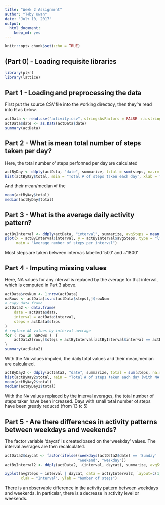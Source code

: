 ---
title: "Week 2 Assignment"
author: "Toby Kwan"
date: "July 10, 2017"
output: 
  html_document: 
    keep_md: yes
---

```{r setup, include=FALSE}
knitr::opts_chunk$set(echo = TRUE)
```

## (Part 0) - Loading requisite libraries
```{r libraries}
library(plyr)
library(lattice)
```

## Part 1 - Loading and preprocessing the data
First put the source CSV file into the working directroy, then they're read into R as below.
```{r Part1}
actData <- read.csv("activity.csv", stringsAsFactors = FALSE, na.strings = 'NA')
actData$date <- as.Date(actData$date)
summary(actData)
```

## Part 2 - What is mean total number of steps taken per day?
Here, the total number of steps performed per day are calculated.
```{r Part2a}
actByDay <- ddply(actData, "date", summarize, total = sum(steps, na.rm = TRUE))
hist(actByDay$total, main = "Total # of steps taken each day", xlab = "Total # of steps")
```
And their mean/median of the
```{r Part2b}
mean(actByDay$total)
median(actByDay$total)
```


## Part 3 - What is the average daily activity pattern?
```{r Part3}
actByInterval <- ddply(actData, "interval", summarize, avgSteps = mean(steps, na.rm = TRUE))
plot(x = actByInterval$interval, y = actByInterval$avgSteps, type = "l", xlab = "Interval", ylab = "Steps",
     main = "Average number of steps per interval")
```

Most steps are taken between intervals labelled '500' and ~'1800' 

## Part 4 - Imputing missing values
Here, NA values for any interval is replaced by the average for that interval, which is computed in Part 3 above.
```{r Part4a}
actData$rowNum <- 1:nrow(actData)
naRows <- actData[is.na(actData$steps),]$rowNum
# Copy data frame
actData2 <- data.frame(
    date = actData$date,
    interval = actData$interval,
    steps = actData$steps
)
# replace NA values by interval average
for ( row in naRows )  {
    actData2[row,]$steps = actByInterval[actByInterval$interval == actData2[row,]$interval,]$avgSteps
}
summary(actData2)
```

With the NA values imputed, the daily total values and their mean/median are calculated.
```{r Part4b}
actByDay2 <- ddply(actData2, "date", summarize, total = sum(steps, na.rm = TRUE))
hist(actByDay2$total, main = "Total # of steps taken each day (with NA replaced)", xlab = "Total # of steps")
mean(actByDay2$total)
median(actByDay2$total)
```
With the NA values replaced by the interval averages, the total number of steps taken have been increased.  Days with small total number of steps have been greatly reduced (from 13 to 5)

## Part 5 - Are there differences in activity patterns between weekdays and weekends?
The factor variable 'daycat' is created based on the 'weekday' values.  The interval averages are then recalculated.
```{r Part5}
actData2$daycat <- factor(ifelse((weekdays(actData2$date) == 'Sunday' | weekdays(actData2$date) == 'Saturday'),
                                 "weekend", "weekday"))
actByInterval2 <- ddply(actData2, .(interval, daycat), summarize, avgSteps = mean(steps, na.rm = TRUE))

xyplot(avgSteps ~ interval | daycat, data = actByInterval2, layout=c(1,2), type = "l",
       xlab = "Interval", ylab = "Number of steps")
```

There is an observable difference in the activity pattern between weekdays and weekends.  In particular, there is a decrease in activity level on weekends.
